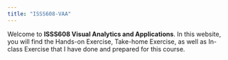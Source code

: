 ```yaml
---
title: "ISSS608-VAA"
---
```


Welcome to **ISSS608 Visual Analytics and Applications**. In this website, you will find the Hands-on Exercise, Take-home Exercise, as well as In-class Exercise that I have done and prepared for this course.
